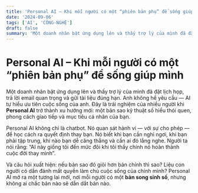 ```yaml
---
title: 'Personal AI – Khi mỗi người có một “phiên bản phụ” để sống giúp mình'
date: '2024-09-06'
tags: ['AI', 'CÔNG-NGHỆ']
draft: false
summary: 'Một doanh nhân bật ứng dụng lên và thấy trợ lý của mình đã đặt lịch họp, trả lời email quan trọng và'
---
```


# Personal AI – Khi mỗi người có một “phiên bản phụ” để sống giúp mình

Một doanh nhân bật ứng dụng lên và thấy trợ lý của mình đã đặt lịch họp, trả lời email quan trọng và gửi tài liệu đúng hạn. Anh không hề yêu cầu — AI tự hiểu ưu tiên cuộc sống của anh. Đây là trải nghiệm của nhiều người khi **Personal AI** trở thành xu hướng mới: một bản sao kỹ thuật số hiểu thói quen, phong cách giao tiếp và mục tiêu cá nhân của bạn.

Personal AI không chỉ là chatbot. Nó quan sát hành vi — với sự cho phép — để học cách ra quyết định thay bạn. Nó biết khi bạn cần nghỉ ngơi, khi bạn phải tập trung, khi nào bạn dễ căng thẳng và cần ai đó lắng nghe. Người ta nói rằng: “AI này giống tôi đến mức đôi khi tôi thấy chính nó hoàn thành cuộc đời thay mình”.

Và câu hỏi xuất hiện: nếu bản sao đó giỏi hơn bản chính thì sao? Liệu con người có dần đánh mất quyền làm chủ cuộc sống của chính mình? Personal AI mở ra một tương lai mới, nơi mỗi người có một **bản song sinh số**, nhưng không ai chắc bản nào sẽ dẫn dắt bản nào.